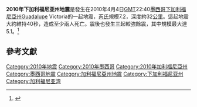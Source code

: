 {{noteTA |G1=Earthquake }}
{{Infobox earthquake
| 標題=美墨邊境大地震
| 日期=2010年4月4日
| time =  21:53:09（UTC）
|map2 = {{Location map+ | USA West |relief = 1
|AlternativeMap = USA Region West landcover location map.jpg
|places =
{{Location map~|USA West|lat=32.72|long=-117.16|label_size=100|label=聖迭戈|position=left|mark=Green pog.svg}}
{{Location map~|USA West|lat=32.13|long=-115.30|mark=Bullseye1.png|marksize=40}}
 | width = 260
 | float = center
 | caption =}}
|map2_caption=震中位置圖
| 規模=7.2 [[矩震級|Mw]]
| 深度=6 [[英里|英里]]（10.0 [[公里|公里]]）
| 震中=
| 受影響地區 = {{flag|USA}}<br />{{flag|MEX}}
| 傷亡人數 = 3死100傷
}}
'''2010年下加利福尼亚州地震'''是發生在2010年4月4日[[GMT|GMT]]22:40[[墨西哥|墨西哥]][[下加利福尼亞州|下加利福尼亞州]]Guadalupe Victoria的一起地震，[[芮氏|芮氏]]規模7.2，深度約32[[公里|公里]]。這起地震大約維持40秒，造成至少兩人死亡。震後也發生三起較強餘震，其中規模最大達5.1。<ref>{{Cite web |url=http://dailynews.sina.com/gb/chn/chnoverseamedia/chinesedaily/20100406/00011321736.html |title=中国日报头条：墨西哥7.2地震 至少两死 |date=2010-04-06 |accessdate=2018-01-17 |archive-date=2020-09-18 |archive-url=https://web.archive.org/web/20200918115747/http://dailynews.sina.com/gb/chn/chnoverseamedia/chinesedaily/20100406/00011321736.html |dead-url=no }}</ref>

== 參考文獻 ==
{{Reflist}}

{{2010年地震}}

[[Category:2010年地震|Category:2010年地震]]
[[Category:2010年墨西哥|Category:2010年墨西哥]]
[[Category:2010年加利福尼亞州|Category:2010年加利福尼亞州]]
[[Category:墨西哥地震|Category:墨西哥地震]]
[[Category:加利福尼亞州地震|Category:加利福尼亞州地震]]
[[Category:下加利福尼亚州|Category:下加利福尼亚州]]
[[Category:加利福尼亚湾|Category:加利福尼亚湾]]
